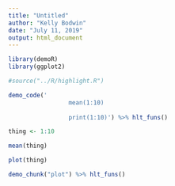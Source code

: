 ```yaml
---
title: "Untitled"
author: "Kelly Bodwin"
date: "July 11, 2019"
output: html_document
---
```


```r

library(demoR)
library(ggplot2)

#source("../R/highlight.R")


```

```r


demo_code('
                 mean(1:10)
                 
                 print(1:10)') %>% hlt_funs()


```

```r
thing <- 1:10

mean(thing)

plot(thing)


```

```r
demo_chunk("plot") %>% hlt_funs()
```



